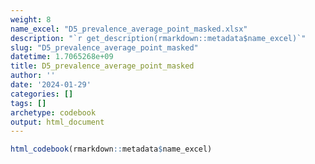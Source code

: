 ```yaml
---
weight: 8
name_excel: "D5_prevalence_average_point_masked.xlsx"
description: "`r get_description(rmarkdown::metadata$name_excel)`"
slug: "D5_prevalence_average_point_masked"
datetime: 1.7065268e+09
title: D5_prevalence_average_point_masked
author: ''
date: '2024-01-29'
categories: []
tags: []
archetype: codebook
output: html_document
---
```


```r
html_codebook(rmarkdown::metadata$name_excel)
```
